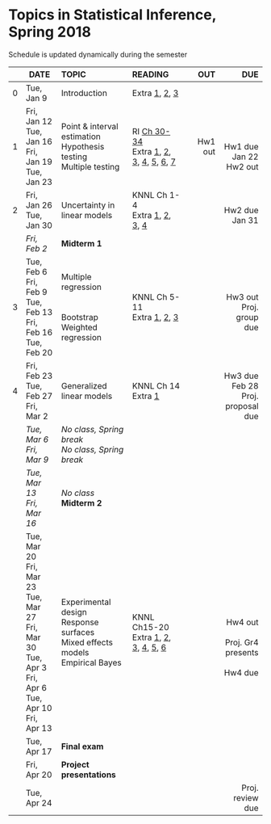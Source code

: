 <h1> Topics in Statistical Inference, Spring 2018 </h1>
Schedule is updated dynamically during the semester
</br>

<font size="3">

|| DATE      | TOPIC           |READING         |      OUT |      DUE |
|--| --------- |:----------------- |:-------------| --------:| ----------:|
|0| Tue, Jan 9 | Introduction |Extra [1](https://fivethirtyeight.com/features/what-went-wrong-in-flint-water-crisis-michigan), [2](http://ajph.aphapublications.org/doi/pdf/10.2105/AJPH.2015.303003), [3](https://fivethirtyeight.com/features/how-the-fda-could-change-the-way-it-approves-drugs/)|||
|1| Fri, Jan 12</br>Tue, Jan 16</br>Fri, Jan 19</br>Tue, Jan 23|Point \& interval estimation</br>Hypothesis testing</br>Multiple testing</br>|RI [Ch 30-34](https://rafalab.github.io/dsbook/introduction-4.html)</br>Extra [1](https://www.nature.com/articles/nmeth.2813), [2](https://www.nature.com/articles/nmeth.2613), [3](https://www.nature.com/articles/nmeth.2659), [4](https://www.nature.com/articles/nmeth.2698), [5](https://www.nature.com/articles/nmeth.2738), [6](https://www.nature.com/articles/nmeth.3288), [7](http://amstat.tandfonline.com/doi/abs/10.1080/00031305.2016.1154108)|Hw1 out|</br></br>Hw1 due Jan 22</br>Hw2 out|
|2|Fri, Jan 26</br>Tue, Jan 30|Uncertainty in linear models|KNNL Ch 1-4</br>Extra [1](https://www.nature.com/articles/nmeth.3627), [2](https://www.nature.com/articles/nmeth.3665), [3](https://www.nature.com/articles/nmeth.3854), [4](https://www.nature.com/articles/nmeth.3854) ||</br>Hw2 due Jan 31|
|| *Fri, Feb 2*|<strong>Midterm 1</strong>||||
|3| Tue, Feb 6</br>Fri, Feb 9</br>Tue, Feb 13</br>Fri, Feb 16</br>Tue, Feb 20|Multiple regression</br></br></br>Bootstrap</br>Weighted regression|KNNL Ch 5-11</br>Extra [1](https://www.nature.com/articles/nmeth.3665), [2](https://www.nature.com/articles/nmeth.3414), [3](https://www.nature.com/articles/nmeth.3414)||</br>Hw3 out</br>Proj. group due|
|4| Fri, Feb 23</br>Tue, Feb 27</br>Fri, Mar 2</br> |Generalized linear models|KNNL Ch 14</br>Extra [1](https://www.nature.com/articles/nmeth.3904)||</br>Hw3 due Feb 28</br>Proj. proposal due|
| | *Tue, Mar 6*</br>*Fri, Mar 9* | *No class, Spring break*</br>*No class, Spring break* ||||
|| *Tue, Mar 13*</br>*Fri, Mar 16*|*No class*</br><strong>Midterm 2</strong>||||
|| Tue, Mar 20</br>Fri, Mar 23</br>Tue, Mar 27</br>Fri, Mar 30</br>Tue, Apr 3</br>Fri, Apr 6</br>Tue, Apr 10</br>Fri, Apr 13|Experimental design</br>Response surfaces</br>Mixed effects models</br>Empirical Bayes|KNNL Ch15-20</br>Extra [1](https://www.nature.com/articles/nmeth.2974), [2](https://www.nature.com/articles/nmeth.3224), [3](https://www.nature.com/articles/nmeth.3005), [4](https://www.nature.com/articles/nmeth.3180), [5](https://www.nature.com/articles/nmeth.3137), [6](https://www.nature.com/articles/nmeth.3293)||</br></br></br>Hw4 out</br></br>Proj. Gr4 presents</br></br>Hw4 due|
|| Tue, Apr 17|<strong>Final exam</strong>||||
||Fri, Apr 20 |<strong>Project presentations</strong> ||||
||Tue, Apr 24 |  |||Proj. review due|
</font>